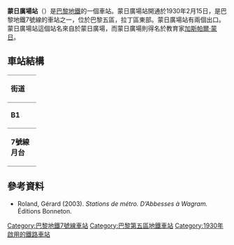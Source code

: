 {{expand|time=2016-02-26T00:56:58+00:00}}
{{no footnotes|time=2016-02-26T00:56:58+00:00}}
{{Infobox station
| name                = 蒙日廣場站
| symbol_location     = paris
| symbol              = m
| symbol2             = 
| type                = [[巴黎地鐵|巴黎地鐵]]車站
| image               = [[File:Metro_de_Paris_-_Ligne_7_-_Place_Monge_03.jpg|275px]]
| alt                 = 
| caption             = 
| other_name          = 
| address             = [[巴黎五區|巴黎五區]]
| borough             = [[法蘭西島|法蘭西島]]
| country             = 法國
| iso_region          = FR_scale:2000
| coordinates_display = title
| coordinates_format  = dms
| latd  = 48.84359| latm  = | lats  = | latNS  = 
| longd = 2.352279| longm = | longs = | longEW = 
| coordinates         = 
| owned               = [[RATP|RATP]]
| operator            = [[RATP|RATP]]
| line                = 
| disabled            = 
| zone                = 1
| opened              = {{Start-date|1930年2月15日}}
| closed              = <!-- {{End date|YYYY|MM|DD|df=y}} -->
| services            = 
| map_type            = France Paris
}}
'''蒙日廣場站'''（{{lang-fr|Place Monge}}）是[[巴黎地鐵|巴黎地鐵]]的一個車站。蒙日廣場站開通於1930年2月15日，是巴黎地鐵7號線的車站之一，位於巴黎五區，拉丁區東部。蒙日廣場站有兩個出口。蒙日廣場站這個站名來自於蒙日廣場，而蒙日廣場則得名於教育家[[加斯帕爾·蒙日|加斯帕爾·蒙日]]。
== 車站結構 ==
{| border=0 cellspacing=0 cellpadding=3
|style="border-bottom:solid 1px gray;border-top:solid 1px gray;" width=50 valign=top|'''街道'''
|-
|style="border-bottom:solid 1px gray;border-top:solid 1px gray;" width=50 valign=top|'''B1'''
|style="border-top:solid 1px gray;border-bottom:solid 1px gray;" width=100 valign=top|連接層
|-
|style="border-bottom:solid 1px gray;" width=50 rowspan=10 valign=top|'''7號線月台'''
|style="border-top:solid 1px gray;border-right:solid 2px black;border-left:solid 2px black;border-bottom:solid 2px black;" colspan=2|<div style="text-align: center;"><small>[[側式月台|側式月台]]，右側開門</small></div>
|-
|style="border-bottom:solid 1px gray;" width=100|南行
|style="border-bottom:solid 1px gray;" width=390|{{arrow|L}} [[File:Metro-M.svg|16x16px]][[File:Paris_Metro_7.svg|16x16px]]往[[猶太城-路易·阿拉貢站|猶太城-路易·阿拉貢]]/[[伊夫里鎮站|伊夫里鎮]]<small>（[[桑西埃-多邦頓站|桑西埃-多邦頓]]）</small>
|-
|北行
|{{arrow|R}} [[File:Metro-M.svg|16x16px]][[File:Paris_Metro_7.svg|16x16px]]往[[新庭-1945年5月8日站|新庭-1945年5月8日]]<small>（[[于修站|于修]]）</small>
|-
|style="border-top:solid 2px black;border-right:solid 2px black;border-left:solid 2px black;border-bottom:solid 1px gray;" colspan=2|<div style="text-align: center;"><small>[[側式月台|側式月台]]，右側開門</small></div>
|}

{{commons category|Place Monge (Paris Metro)}}

==參考資料==
*Roland, Gérard (2003). ''Stations de métro. D’Abbesses à Wagram.'' Éditions Bonneton.

{{巴黎地鐵7號線}}
{{DEFAULTSORT:Place Monge}}
[[Category:巴黎地鐵7號線車站|Category:巴黎地鐵7號線車站]]
[[Category:巴黎第五區地鐵車站|Category:巴黎第五區地鐵車站]]
[[Category:1930年啟用的鐵路車站|Category:1930年啟用的鐵路車站]]